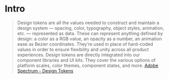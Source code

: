 
<Meta title='Design Tokens/Intro' />

# Intro

> Design tokens are all the values needed to construct and maintain a design system — spacing, color, typography, object styles, animation, 
etc. — represented as data. These can represent anything defined by design: a color as a RGB value, an opacity as a number, an animation ease as 
Bezier coordinates. They’re used in place of hard-coded values in order to ensure flexibility and unity across all product experiences. Design tokens 
are directly integrated into our component libraries and UI kits. They cover the various options of platform scales, color themes, component states, and more.
[Adobe Spectrum - Design Tokens](https://spectrum.adobe.com/page/design-tokens/)



